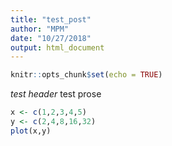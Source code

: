 ```yaml
---
title: "test_post"
author: "MPM"
date: "10/27/2018"
output: html_document
---
```


```r
knitr::opts_chunk$set(echo = TRUE)
```



*test header*
test prose
```r

x <- c(1,2,3,4,5)
y <- c(2,4,8,16,32)
plot(x,y)
```
